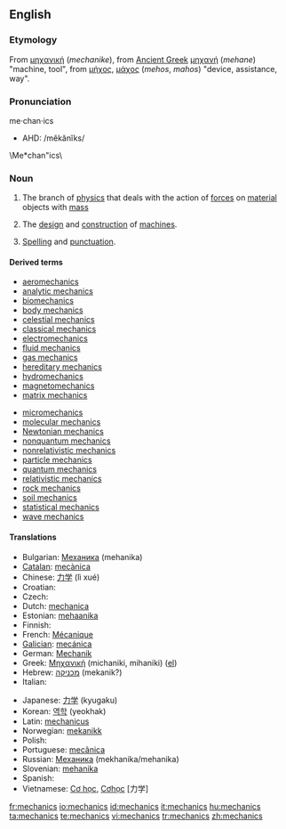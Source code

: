 {{wikipedia}}
==English==

===Etymology===
From {{Gr.}} [[μηχανική]] (''mechanike''), from [[Ancient Greek]] [[μηχανή]] (''mehane'') "machine, tool", from [[μήχος]], [[μάχος]] (''mehos'', ''mahos'') "device, assistance, way".

===Pronunciation===
me·chan·ics
*AHD: /mĕkănĭks/
\Me*chan"ics\

===Noun===
{{en-noun|-}}

# {{physics}} The branch of [[physics]] that deals with the action of [[force]]s on [[material]] objects with [[mass]]
# The [[design]] and [[construction]] of [[machine]]s.
# {{context|writing}} [[spelling|Spelling]] and [[punctuation]].

====Derived terms====
{{rel-top|Derived terms}}
*[[aeromechanics]]
*[[analytic mechanics]]
*[[biomechanics]]
*[[body mechanics]]
*[[celestial mechanics]]
*[[classical mechanics]]
*[[electromechanics]]
*[[fluid mechanics]]
*[[gas mechanics]]
*[[hereditary mechanics]]
*[[hydromechanics]]
*[[magnetomechanics]]
*[[matrix mechanics]]
{{rel-mid}}
*[[micromechanics]]
*[[molecular mechanics]]
*[[Newtonian mechanics]]
*[[nonquantum mechanics]]
*[[nonrelativistic mechanics]]
*[[particle mechanics]]
*[[quantum mechanics]]
*[[relativistic mechanics]]
*[[rock mechanics]]
*[[soil mechanics]]
*[[statistical mechanics]]
*[[wave mechanics]]
{{rel-bottom}}

====Translations====
{{top}}
* Bulgarian: [[Механика]] (mehanika)
* [[Catalan]]: [[mecànica]] {{f}}
* Chinese: [[力学]] (lì xué)
* Croatian: {{t-|hr|mehanika|f}}
* Czech: {{t-|cs|mechanika|f}}
* Dutch: [[mechanica]]
* Estonian: [[mehaanika]]
* Finnish: {{t-|fi|mekaniikka}}
* French: [[Mécanique]] {{m}}
* [[Galician]]: [[mecánica]]
* German: [[Mechanik]]
* Greek: [[Μηχανική]] {{f}} (michaniki, mihaniki) ([[:el:Μηχανική|el]])
* Hebrew: [[מכניקה]] (mekanik?)
* Italian: {{t+|it|meccanica|f}}
{{mid}}
* Japanese: [[力学]] (kyugaku)
* Korean: [[역학]] (yeokhak)
* Latin: [[mechanicus]]
* Norwegian: [[mekanikk]]
* Polish: {{t-|pl|mechanika|f}}
* Portuguese: [[mecânica]] {{f}}
* Russian: [[Механика]] (mekhanika/mehanika)
* Slovenian: [[mehanika]] {{f}}
* Spanish: {{t+|es|mecánica|f}}
* Vietnamese: [[Cơ học]], [[Cơhọc]] [力学]
{{bottom}}

[[fr:mechanics]]
[[io:mechanics]]
[[id:mechanics]]
[[it:mechanics]]
[[hu:mechanics]]
[[ta:mechanics]]
[[te:mechanics]]
[[vi:mechanics]]
[[tr:mechanics]]
[[zh:mechanics]]
